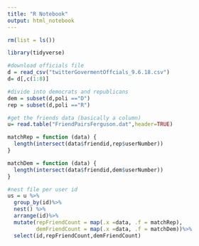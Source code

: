 ---
title: "R Notebook"
output: html_notebook
---

```{r }
rm(list = ls())

library(tidyverse)

#download officials file
d = read_csv("twitterGovermentOffcials_9.6.18.csv")
d= d[,c(1:8)]

#divide into democrats and republicans
dem = subset(d,poli =="D")
rep = subset(d,poli =="R")

#get the friends data (basically a column)
u= read.table("FriendPairsFerguson.dat",header=TRUE)


```



```{r match users and representatives}

matchRep = function (data) {
  length(intersect(data$friendid,rep$userNumber))
}

matchDem = function (data) {
  length(intersect(data$friendid,dem$userNumber))
}

#nest file per user id
us = u %>%
  group_by(id)%>%
  nest() %>%
  arrange(id)%>%
  mutate(repFriendCount = map(.x =data, .f = matchRep),
         demFriendCount = map(.x =data, .f = matchDem))%>%
  select(id,repFriendCount,demFriendCount)



```

